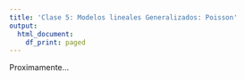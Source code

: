---
title: 'Clase 5: Modelos lineales Generalizados: Poisson'
output:
  html_document:
    df_print: paged
---

Proximamente...